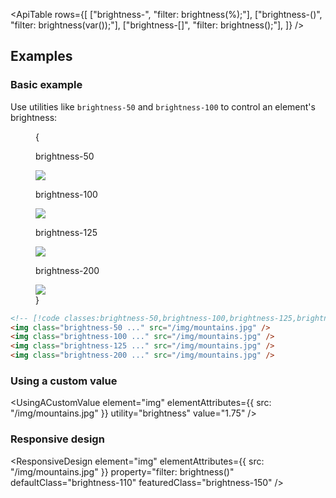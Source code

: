 

<ApiTable
  rows={[
    ["brightness-<number>", "filter: brightness(<number>%);"],
    ["brightness-(<custom-property>)", "filter: brightness(var(<custom-property>));"],
    ["brightness-[<value>]", "filter: brightness(<value>);"],
  ]}
/>

## Examples

### Basic example

Use utilities like `brightness-50` and `brightness-100` to control an element's brightness:

<Figure>
  {
    <Example padding={false}>
      <div className="flex scroll-p-8 justify-start overflow-scroll sm:block sm:overflow-visible">
        <div className="flex shrink-0 items-center justify-around gap-6 p-8 font-mono font-bold sm:gap-4">
          <div className="flex shrink-0 flex-col items-center">
            <p className="mb-3 text-center font-mono text-sm font-medium text-gray-500 dark:text-gray-400">
              brightness-50
            </p>
            <div className="relative brightness-50">
              <img
                className="size-24 rounded-lg object-cover"
                src="https://images.unsplash.com/photo-1554629947-334ff61d85dc?ixid=MnwxMjA3fDB8MHxwaG90by1wYWdlfHx8fGVufDB8fHx8&ixlib=rb-1.2.1&auto=format&fit=crop&w=1000&h=1000&q=90"
              />
              <div className="absolute inset-0 rounded-lg ring-1 ring-black/10 ring-inset"></div>
            </div>
          </div>
          <div className="flex shrink-0 flex-col items-center">
            <p className="mb-3 text-center font-mono text-sm font-medium text-gray-500 dark:text-gray-400">
              brightness-100
            </p>
            <div className="relative brightness-100">
              <img
                className="size-24 rounded-lg object-cover"
                src="https://images.unsplash.com/photo-1554629947-334ff61d85dc?ixid=MnwxMjA3fDB8MHxwaG90by1wYWdlfHx8fGVufDB8fHx8&ixlib=rb-1.2.1&auto=format&fit=crop&w=1000&h=1000&q=90"
              />
              <div className="absolute inset-0 rounded-lg ring-1 ring-black/10 ring-inset"></div>
            </div>
          </div>
          <div className="flex shrink-0 flex-col items-center">
            <p className="mb-3 text-center font-mono text-sm font-medium text-gray-500 dark:text-gray-400">
              brightness-125
            </p>
            <div className="relative brightness-125">
              <img
                className="size-24 rounded-lg object-cover"
                src="https://images.unsplash.com/photo-1554629947-334ff61d85dc?ixid=MnwxMjA3fDB8MHxwaG90by1wYWdlfHx8fGVufDB8fHx8&ixlib=rb-1.2.1&auto=format&fit=crop&w=1000&h=1000&q=90"
              />
              <div className="absolute inset-0 rounded-lg ring-1 ring-black/10 ring-inset"></div>
            </div>
          </div>
          <div className="flex shrink-0 flex-col items-center">
            <p className="mb-3 text-center font-mono text-sm font-medium text-gray-500 dark:text-gray-400">
              brightness-200
            </p>
            <div className="relative brightness-200">
              <img
                className="size-24 rounded-lg object-cover"
                src="https://images.unsplash.com/photo-1554629947-334ff61d85dc?ixid=MnwxMjA3fDB8MHxwaG90by1wYWdlfHx8fGVufDB8fHx8&ixlib=rb-1.2.1&auto=format&fit=crop&w=1000&h=1000&q=90"
              />
              <div className="absolute inset-0 rounded-lg ring-1 ring-black/10 ring-inset"></div>
            </div>
          </div>
        </div>
      </div>
    </Example>
  }
</Figure>

```html
<!-- [!code classes:brightness-50,brightness-100,brightness-125,brightness-200] -->
<img class="brightness-50 ..." src="/img/mountains.jpg" />
<img class="brightness-100 ..." src="/img/mountains.jpg" />
<img class="brightness-125 ..." src="/img/mountains.jpg" />
<img class="brightness-200 ..." src="/img/mountains.jpg" />
```

### Using a custom value

<UsingACustomValue element="img" elementAttributes={{ src: "/img/mountains.jpg" }} utility="brightness" value="1.75" />

### Responsive design

<ResponsiveDesign
  element="img"
  elementAttributes={{ src: "/img/mountains.jpg" }}
  property="filter: brightness()"
  defaultClass="brightness-110"
  featuredClass="brightness-150"
/>
